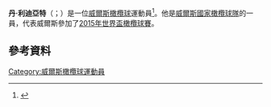 {{Orphan|time=2016-12-22T13:23:10+00:00}}

'''丹·利迪亞特'''（{{lang-en|Dan Lydiate}}；{{bd|1987年|12月18日}}）是一位[[威爾斯|威爾斯]][[橄欖球|橄欖球]]運動員<ref name=MEN686302>{{Cite web |url=http://www.manchestereveningnews.co.uk/sport/rugby-union/grand-dan-lydiate-shows-true-686302 |title=存档副本 |accessdate=2015-11-23 |archive-date=2016-03-04 |archive-url=https://web.archive.org/web/20160304055236/http://www.manchestereveningnews.co.uk/sport/rugby-union/grand-dan-lydiate-shows-true-686302 |dead-url=no }}</ref>。他是[[威爾斯國家橄欖球隊|威爾斯國家橄欖球隊]]的一員，代表威爾斯參加了[[2015年世界盃橄欖球賽|2015年世界盃橄欖球賽]]。
==參考資料==
{{Reflist}}

{{DEFAULTSORT:Lydiate}}
[[Category:威爾斯橄欖球運動員|Category:威爾斯橄欖球運動員]]
{{UK-sport-bio-stub}}
